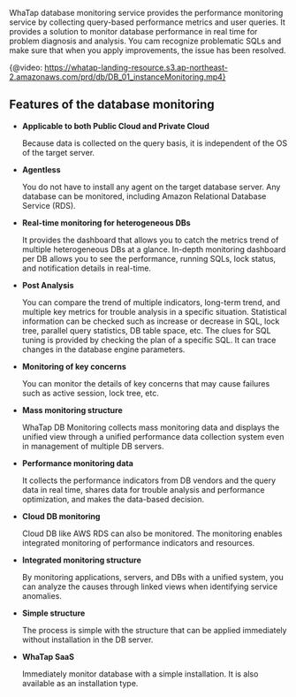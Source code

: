 WhaTap database monitoring service provides the performance monitoring service by collecting query-based performance metrics and user queries. It provides a solution to monitor database performance in real time for problem diagnosis and analysis. You cam recognize problematic SQLs and make sure that when you apply improvements, the issue has been resolved.

{@video: https://whatap-landing-resource.s3.ap-northeast-2.amazonaws.com/prd/db/DB_01_instanceMonitoring.mp4}

## Features of the database monitoring

-   **Applicable to both Public Cloud and Private Cloud**

    Because data is collected on the query basis, it is independent of the OS of the target server.

-   **Agentless**

    You do not have to install any agent on the target database server. Any database can be monitored, including Amazon Relational Database Service (RDS).

-   **Real-time monitoring for heterogeneous DBs**

    It provides the dashboard that allows you to catch the metrics trend of multiple heterogeneous DBs at a glance. In-depth monitoring dashboard per DB allows you to see the performance, running SQLs, lock status, and notification details in real-time.

-   **Post Analysis**

    You can compare the trend of multiple indicators, long-term trend, and multiple key metrics for trouble analysis in a specific situation. Statistical information can be checked such as increase or decrease in SQL, lock tree, parallel query statistics, DB table space, etc. The clues for SQL tuning is provided by checking the plan of a specific SQL. It can trace changes in the database engine parameters.

-   **Monitoring of key concerns**

    You can monitor the details of key concerns that may cause failures such as active session, lock tree, etc.

-   **Mass monitoring structure**

    WhaTap DB Monitoring collects mass monitoring data and displays the unified view through a unified performance data collection system even in management of multiple DB servers.

-   **Performance monitoring data**

    It collects the performance indicators from DB vendors and the query data in real time, shares data for trouble analysis and performance optimization, and makes the data-based decision.

-   **Cloud DB monitoring**

    Cloud DB like AWS RDS can also be monitored. The monitoring enables integrated monitoring of performance indicators and resources.

-   **Integrated monitoring structure**

    By monitoring applications, servers, and DBs with a unified system, you can analyze the causes through linked views when identifying service anomalies.

-   **Simple structure**

    The process is simple with the structure that can be applied immediately without installation in the DB server.

-   **WhaTap SaaS**

    Immediately monitor database with a simple installation. It is also available as an installation type.
